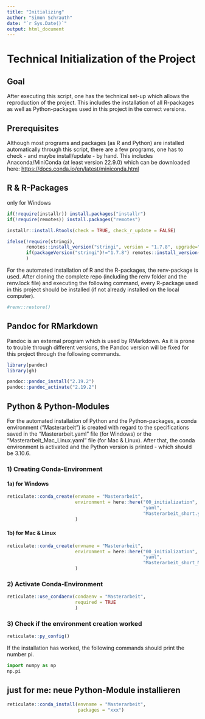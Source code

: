 ```yaml
---
title: "Initializing"
author: "Simon Schrauth"
date: "`r Sys.Date()`"
output: html_document
---
```


# Technical Initialization of the Project

## Goal

After executing this script, one has the technical set-up which allows the reproduction of the project. This includes the installation of all R-packages as well as Python-packages used in this project in the correct versions.

## Prerequisites

Although most programs and packages (as R and Python) are installed automatically through this script, there are a few programs, one has to check - and maybe install/update - by hand. This includes Anaconda/MiniConda (at least version 22.9.0) which can be downloaded here: <https://docs.conda.io/en/latest/miniconda.html>

## R & R-Packages

only for Windows

```r
if(!require(installr)) install.packages("installr")
if(!require(remotes)) install.packages("remotes")

installr::install.Rtools(check = TRUE, check_r_update = FALSE)

ifelse(!require(stringi),
       remotes::install_version("stringi", version = "1.7.8", upgrade="never"),
       if(packageVersion("stringi")!="1.7.8") remotes::install_version("stringi", version = "1.7.8", upgrade="never")
       )
```

For the automated installation of R and the R-packages, the renv-package is used. After cloning the complete repo (including the renv folder and the renv.lock file) and executing the following command, every R-package used in this project should be installed (if not already installed on the local computer).

```r
#renv::restore()
```

## Pandoc for RMarkdown

Pandoc is an external program which is used by RMarkdown. As it is prone to trouble through different versions, the Pandoc version will be fixed for this project through the following commands.

```r
library(pandoc)
library(gh)

pandoc::pandoc_install("2.19.2")
pandoc::pandoc_activate("2.19.2")
```

## Python & Python-Modules

For the automated installation of Python and the Python-packages, a conda environment ("Masterarbeit") is created with regard to the specifications saved in the "Masterarbeit.yaml" file (for Windows) or the "Masterarbeit_Mac_Linux.yaml" file (for Mac & Linux). After that, the conda environment is activated and the Python version is printed - which should be 3.10.6.

### 1) Creating Conda-Environment

#### 1a) for Windows

```r
reticulate::conda_create(envname = "Masterarbeit",
                         environment = here::here("00_initialization",
                                                  "yaml", 
                                                  "Masterarbeit_short.yaml")
                         )
```

#### 1b) for Mac & Linux

```r
reticulate::conda_create(envname = "Masterarbeit",
                         environment = here::here("00_initialization",
                                                  "yaml", 
                                                  "Masterarbeit_short_Mac_Linux.yaml")
                         )
```

### 2) Activate Conda-Environment

```r
reticulate::use_condaenv(condaenv = "Masterarbeit", 
                         required = TRUE
                         )
```

### 3) Check if the environment creation worked

```r
reticulate::py_config()
```

If the installation has worked, the following commands should print the number pi.

```python
import numpy as np
np.pi
```

## just for me: neue Python-Module installieren

```r
reticulate::conda_install(envname = "Masterarbeit",
                          packages = "xxx")
```
